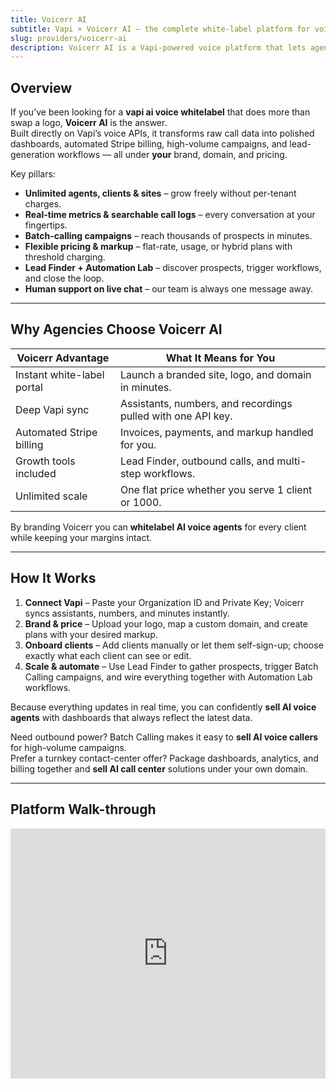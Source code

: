 ```yaml
---
title: Voicerr AI
subtitle: Vapi × Voicerr AI — the complete white-label platform for voice-AI agencies
slug: providers/voicerr-ai
description: Voicerr AI is a Vapi-powered voice platform that lets agencies brand dashboards, automate billing, launch campaigns, and run full call-center operations at unlimited scale.
---
```


## Overview

If you’ve been looking for a **vapi ai voice whitelabel** that does more than swap a logo, **Voicerr AI** is the answer.  
Built directly on Vapi’s voice APIs, it transforms raw call data into polished dashboards, automated Stripe billing, high-volume campaigns, and lead-generation workflows — all under **your** brand, domain, and pricing.

Key pillars:

- **Unlimited agents, clients & sites** – grow freely without per-tenant charges.  
- **Real-time metrics & searchable call logs** – every conversation at your fingertips.  
- **Batch-calling campaigns** – reach thousands of prospects in minutes.  
- **Flexible pricing & markup** – flat-rate, usage, or hybrid plans with threshold charging.  
- **Lead Finder + Automation Lab** – discover prospects, trigger workflows, and close the loop.  
- **Human support on live chat** – our team is always one message away.

---

## Why Agencies Choose Voicerr AI

| Voicerr Advantage | What It Means for You |
|-------------------|-----------------------|
| Instant white-label portal | Launch a branded site, logo, and domain in minutes. |
| Deep Vapi sync | Assistants, numbers, and recordings pulled with one API key. |
| Automated Stripe billing | Invoices, payments, and markup handled for you. |
| Growth tools included | Lead Finder, outbound calls, and multi-step workflows. |
| Unlimited scale | One flat price whether you serve 1 client or 1000. |

By branding Voicerr you can **whitelabel AI voice agents** for every client while keeping your margins intact.

---

## How It Works

1. **Connect Vapi** – Paste your Organization ID and Private Key; Voicerr syncs assistants, numbers, and minutes instantly.  
2. **Brand & price** – Upload your logo, map a custom domain, and create plans with your desired markup.  
3. **Onboard clients** – Add clients manually or let them self-sign-up; choose exactly what each client can see or edit.  
4. **Scale & automate** – Use Lead Finder to gather prospects, trigger Batch Calling campaigns, and wire everything together with Automation Lab workflows.

Because everything updates in real time, you can confidently **sell AI voice agents** with dashboards that always reflect the latest data.

Need outbound power? Batch Calling makes it easy to **sell AI voice callers** for high-volume campaigns.  
Prefer a turnkey contact-center offer? Package dashboards, analytics, and billing together and **sell AI call center** solutions under your own domain.

---

## Platform Walk-through

<iframe
  src="https://www.youtube.com/embed/QUMWW4495Ds"
  title="Voicerr AI Platform Walk-through"
  frameborder="0"
  allow="accelerometer; autoplay; clipboard-write; encrypted-media; gyroscope; picture-in-picture; web-share"
  referrerpolicy="strict-origin-when-cross-origin"
  width="100%"
  height="400px"
  allowfullscreen
/>

---
[Visit Voicerr.ai](https://voicerr.ai) | Email [ritvik@voicerr.ai](mailto:ritvik@voicerr.ai)
Unlock unlimited agents, callers, automation workflows, and call-center revenue streams with **Voicerr AI + Vapi** today.